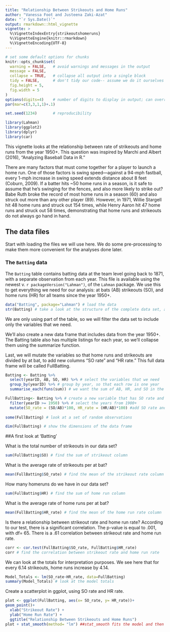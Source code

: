 ---
title: "Relationship Between Strikeouts and Home Runs"
author: "Vanessa Foot and Justeena Zaki-Azat"
date: "`r Sys.Date()`"
output: rmarkdown::html_vignette
vignette: >
  %\VignetteIndexEntry{strikeoutshomeruns}
  %\VignetteEngine{knitr::rmarkdown}
  %\VignetteEncoding{UTF-8}
---

```{r nomessages, echo = FALSE}
# set some default options for chunks
knitr::opts_chunk$set(
  warning = FALSE,   # avoid warnings and messages in the output
  message = FALSE,
  collapse = TRUE,   # collapse all output into a single block
  tidy = FALSE,      # don't tidy our code-- assume we do it ourselves
  fig.height = 5,
  fig.width = 5
)
options(digits=4)    # number of digits to display in output; can override with chunk option R.options=list(digits=)
par(mar=c(3,3,1,1)+.1)

set.seed(1234)       # reproducibility
```

```{r load-packages}
library(Lahman) 
library(ggplot2) 
library(dplyr)
library(car)
```

This vignette looks at the relationship between rate of strikeouts and home runs from the year 1950+. This question was inspired by Marchi and Albert (2016), "Analyzing Baseball Data in R." 

There are many factors that must come together for a player to launch a home run. One of those factors is swing speed—against a 94-mph fastball, every 1-mph increase in swing speed extends distance about 8 feet (Coburn, 2009). If a batter hits ~50 home runs in a season, is it safe to assume that he’s swinging for the fences, and also more likely to strike out? Babe Ruth broke the record of most home runs in a season (60) and also struck out more than any other player (89). However, in 1971, Willie Stargell hit 48 home runs and struck out 154 times, while Henry Aaron hit 47 home runs and struck out 58 times, demonstrating that home runs and strikeouts do not always go hand in hand. 

## The data files

Start with loading the files we will use here.  We do some pre-processing to make them more convenient for the analyses done later.

### The `Batting` data

The `Batting` table contains batting data at the team level going back to 1871, with a separate observation from each year. This file is available using the newest v. `r packageVersion("Lahman")`, of the `Lahman` package.  We use this to get everything we need for our analysis: at bats (AB) strikeouts (SO), and home runs (HR) for all teams since the year 1950+. 

```{r Batting-names}
data("Batting", package="Lahman") # load the data
str(Batting) # take a look at the structure of the complete data set, as it is
```

We are only using part of the table, so we will filter the data set to include only the variables that we need. 

We'll also create a new data frame that includes data from the year 1950+. The Batting table also has multiple listings for each year, so we'll collapse them using the summarize function. 

Last, we will mutate the variables so that home runs and strikeouts are divided by at bat, to add new columns "SO rate" and "HR rate." This full data frame will be called FullBatting.

```{r Batting-filter}
Batting <- Batting %>%
  select(yearID, AB, SO, HR) %>% # select the variables that we need
  group_by(yearID) %>% # group by year, so that each row is one year
  summarise_each(funs(sum)) # we want the sum of AB, HR, and SO in the other rows

FullBatting<- Batting %>% # create a new variable that has SO rate and HR rate
  filter(yearID >= 1950) %>% # select the years from 1900+
  mutate(SO_rate = (SO/AB)*100, HR_rate = (HR/AB)*100) #add SO rate and HR rate as percentages to our data frame  
  
some(FullBatting) # look at a set of random observations
```

```{r}
dim(FullBatting) # show the dimensions of the data frame
```

##A first look at 'Batting' 

What is the total number of strikeouts in our data set?
```{r}
sum(FullBatting$SO) # find the sum of strikeout column
```
What is the average rate of strikeouts per at bat?
```{r}
mean(FullBatting$SO_rate) # find the mean of the strikeout rate column
```

How many homeruns do we have in our data set?
```{r}
sum(FullBatting$HR) # find the sum of home run column
```
What is the average rate of home runs per at bat?
```{r}
mean(FullBatting$HR_rate) # find the mean of the home run rate column
```

Is there a relationship between strikeout rate and home run rate? According to our test, there is a significant correlation. The p-value is equal to .001, with df= 65. There is a .61 correlation between strikeout rate and home run rate. 

```{r}
corr <- cor.test(FullBatting$SO_rate, FullBatting$HR_rate)
corr # find the correlation between strikeout rate and home run rate
```

We can look at the totals for interpretation purposes. We see here that for every 6.14 strikeouts, home runs increase by 4.14. 
```{r}
Model_Totals <- lm(SO_rate~HR_rate, data=FullBatting)
summary(Model_Totals) # look at the model totals
```

Create a scatterplot in ggplot, using SO rate and HR rate. 
```{r}
plot <- ggplot(FullBatting, aes(x= SO_rate, y= HR_rate))+
geom_point()+ 
  xlab("Strikeout Rate") +
  ylab("Home Run Rate") +
  ggtitle("Relationship Between Strikeouts and Home Runs")
plot + stat_smooth(method= "lm") ##stat_smooth fits the model and then we plot the linear regression model
```










